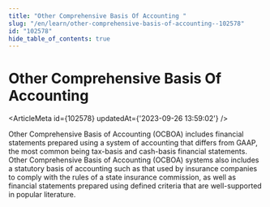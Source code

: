 ```yaml
---
title: "Other Comprehensive Basis Of Accounting "
slug: "/en/learn/other-comprehensive-basis-of-accounting--102578"
id: "102578"
hide_table_of_contents: true
---
```



# Other Comprehensive Basis Of Accounting 

<ArticleMeta id={102578} updatedAt={'2023-09-26 13:59:02'} />
<div className='border-solid border-b border-t-0 my-4 border-[var(--ifm-color-gray-300)]' />

Other Comprehensive Basis of Accounting (OCBOA) includes financial statements prepared using a system of accounting that differs from GAAP, the most common being tax-basis and cash-basis financial statements. Other Comprehensive Basis of Accounting (OCBOA) systems also includes a statutory basis of accounting such as that used by insurance companies to comply with the rules of a state insurance commission, as well as financial statements prepared using defined criteria that are well-supported in popular literature.
